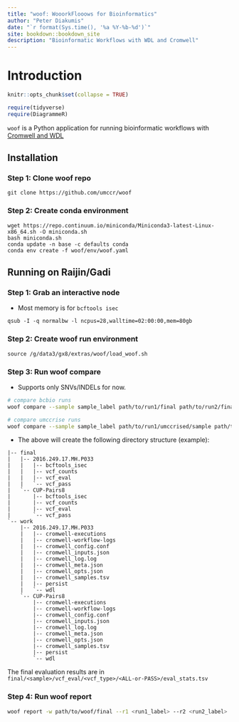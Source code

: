 ```yaml
---
title: "woof: WooorkFlooows for Bioinformatics"
author: "Peter Diakumis"
date: "`r format(Sys.time(), '%a %Y-%b-%d')`"
site: bookdown::bookdown_site
description: "Bioinformatic Workflows with WDL and Cromwell"
---
```


# Introduction

```r
knitr::opts_chunk$set(collapse = TRUE)
```

```r
require(tidyverse)
require(DiagrammeR)
```

`woof` is a Python application for running bioinformatic workflows with
[Cromwell and WDL](https://software.broadinstitute.org/wdl/)


## Installation

### Step 1: Clone woof repo

```
git clone https://github.com/umccr/woof
```

### Step 2: Create conda environment

```
wget https://repo.continuum.io/miniconda/Miniconda3-latest-Linux-x86_64.sh -O miniconda.sh
bash miniconda.sh
conda update -n base -c defaults conda
conda env create -f woof/env/woof.yaml
```

## Running on Raijin/Gadi


### Step 1: Grab an interactive node

* Most memory is for `bcftools isec`

```
qsub -I -q normalbw -l ncpus=28,walltime=02:00:00,mem=80gb
```


### Step 2: Create woof run environment

```
source /g/data3/gx8/extras/woof/load_woof.sh
```


### Step 3: Run woof compare

* Supports only SNVs/INDELs for now.

```bash
# compare bcbio runs
woof compare --sample sample_label path/to/run1/final path/to/run2/final

# compare umccrise runs
woof compare --sample sample_label path/to/run1/umccrised/sample path/to/run2/umccrised/sample
```

* The above will create the following directory structure (example):

```
|-- final
|   |-- 2016.249.17.MH.P033
|   |   |-- bcftools_isec
|   |   |-- vcf_counts
|   |   |-- vcf_eval
|   |   `-- vcf_pass
|   `-- CUP-Pairs8
|       |-- bcftools_isec
|       |-- vcf_counts
|       |-- vcf_eval
|       `-- vcf_pass
`-- work
    |-- 2016.249.17.MH.P033
    |   |-- cromwell-executions
    |   |-- cromwell-workflow-logs
    |   |-- cromwell_config.conf
    |   |-- cromwell_inputs.json
    |   |-- cromwell_log.log
    |   |-- cromwell_meta.json
    |   |-- cromwell_opts.json
    |   |-- cromwell_samples.tsv
    |   |-- persist
    |   `-- wdl
    `-- CUP-Pairs8
        |-- cromwell-executions
        |-- cromwell-workflow-logs
        |-- cromwell_config.conf
        |-- cromwell_inputs.json
        |-- cromwell_log.log
        |-- cromwell_meta.json
        |-- cromwell_opts.json
        |-- cromwell_samples.tsv
        |-- persist
        `-- wdl
```

The final evaluation results are in `final/<sample>/vcf_eval/<vcf_type>/<ALL-or-PASS>/eval_stats.tsv`

### Step 4: Run woof report

```bash
woof report -w path/to/woof/final --r1 <run1_label> --r2 <run2_label>
```

